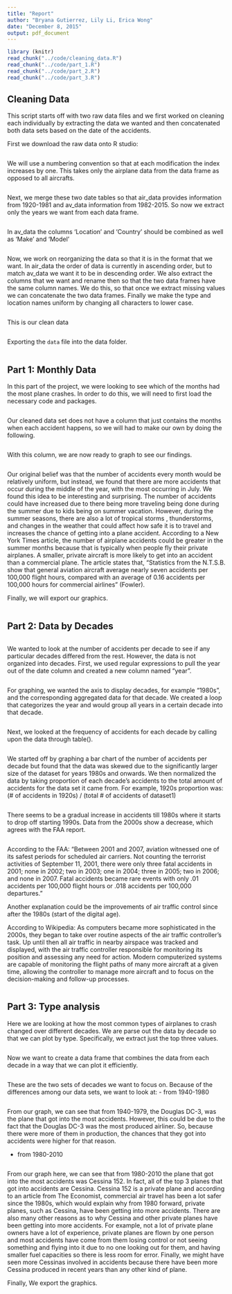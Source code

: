 ```yaml
---
title: "Report"
author: "Bryana Gutierrez, Lily Li, Erica Wong"
date: "December 8, 2015"
output: pdf_document
---
```


```r
library (knitr)
read_chunk("../code/cleaning_data.R")
read_chunk("../code/part_1.R")
read_chunk("../code/part_2.R")
read_chunk("../code/part_3.R")
```
## Cleaning Data
This script starts off with two raw data files and we first worked on cleaning
each individually by extracting the data we wanted and then concatenated both 
data sets based on the date of the accidents. 

First we download the raw data onto R studio: 
```r
```

We will use a numbering convention so that at each modification the index 
increases by one. This takes only the airplane data from the data frame as 
opposed to all aircrafts.
```r
```

Next, we merge these two date tables so that air_data provides information
from 1920-1981 and av_data information from 1982-2015. So now we extract 
only the years we want from each data frame. 
```r
```

In av_data the columns 'Location' and 'Country' should be combined as well
as 'Make' and 'Model'
```r
```

Now, we work on reorganizing the data so that it is in the format that we 
want. In air_data the order of data is currently in ascending order, but 
to match av_data we want it to be in descending order. We also extract the
columns that we want and rename then so that the two data frames have the same
column names. We do this, so that once we extract missing values we can 
concatenate the two data frames. Finally we make the type and location names 
uniform by changing all characters to lower case. 
```r
```

This is our clean data
```r
```

Exporting the `data` file into the data folder. 
```r
```

## Part 1: Monthly Data
In this part of the project, we were looking to see which of the months had 
the most plane crashes. In order to do this, we will need to first load the 
necessary code and packages.
```r
```

Our cleaned data set does not have a column that just contains the months when
each accident happens, so we will had to make our own by doing the following.
```r
```

With this column, we are now ready to graph to see our findings.
```r
```

Our original belief was that the number of accidents every month would be 
relatively uniform, but instead, we found that there are more accidents that 
occur during the middle of the year, with the most occurring in July. We found 
this idea to be interesting and surprising. The number of accidents could have 
increased due to there being more traveling being done during the summer due to
kids being on summer vacation. However, during the summer seasons, there are 
also a lot of tropical storms , thunderstorms, and changes in the weather that
could affect how safe it is to travel and increases the chance of getting into 
a plane accident. According to a New York Times article, the number of airplane 
accidents could be greater in the summer months because that is typically when
people fly their private airplanes. A smaller, private aircraft is more likely
to get into an accident than a commercial plane. The article states that, 
“Statistics from the N.T.S.B. show that general aviation aircraft average 
nearly seven accidents per 100,000 flight hours, compared with an average of
0.16 accidents per 100,000 hours for commercial airlines” (Fowler). 

Finally, we will export our graphics.
```r
```

## Part 2: Data by Decades

```r
```

We wanted to look at the number of accidents per decade to see if any 
particular decades differed from the rest. However, the data is not organized 
into decades. First, we used regular expressions to pull the year out of the 
date column and created a new column named "year". 

```r
```

For graphing, we wanted the axis to display decades, for example "1980s", and
the corresponding aggregated data for that decade. We created a loop that 
categorizes the year and would group all years in a certain decade into that
decade. 

```r
```

Next, we looked at the frequency of accidents for each decade by calling upon
the data through table(). 

```r
```

We started off by graphing a bar chart of the number of accidents per decade 
but found that the data was skewed due to the significantly larger size of the 
dataset for years 1980s and onwards. We then normalized the data by taking 
proportion of each decade’s accidents to the total amount of accidents for the
data set it came from. For example, 1920s proportion was: 
(# of accidents in 1920s) / (total # of accidents of dataset1)

```r
```

There seems to be a gradual increase in accidents till 1980s where it starts to 
drop off starting 1990s. Data from the 2000s show a decrease, which agrees with
the FAA report. 

```r
```

According to the FAA:
“Between 2001 and 2007, aviation witnessed one of its safest periods for 
scheduled air carriers. Not counting the terrorist activities of September 11, 
2001, there were only three fatal accidents in 2001; none in 2002; two in 2003; 
one in 2004; three in 2005; two in 2006; and none in 2007. Fatal accidents 
became rare events with only .01 accidents per 100,000 flight hours or .018 
accidents per 100,000 departures.”

Another explanation could be the improvements of air traffic control since 
after the 1980s (start of the digital age). 

According to Wikipedia:
As computers became more sophisticated in the 2000s, they began to take over 
routine aspects of the air traffic controller's task. Up until then all air 
traffic in nearby airspace was tracked and displayed, with the air traffic 
controller responsible for monitoring its position and assessing any need for 
action. Modern computerized systems are capable of monitoring the flight paths
of many more aircraft at a given time, allowing the controller to manage more
aircraft and to focus on the decision-making and follow-up processes.

```r
```

## Part 3: Type analysis 
Here we are looking at how the most common types of airplanes to crash changed 
over different decades. We are parse out the data by decade so that we can plot
by type. Specifically, we extract just the top three values.

```r
```

Now we want to create a data frame that combines the data from each decade in 
a way that we can plot it efficiently. 
```r
```

These are the two sets of decades we want to focus on. Because of the 
differences among our data sets, we want to look at:
  - from 1940-1980 
```r
```

From our graph, we can see that from 1940-1979, the Douglas DC-3, was the plane
that got into the most accidents. However, this could be due to the fact that 
the Douglas DC-3 was the most produced airliner. So, because there were more of
them in production, the chances that they got into accidents were higher for 
that reason.

  - from 1980-2010
```r
```

From our graph here, we can see that from 1980-2010 the plane that got into the 
most accidents was Cessina 152. In fact, all of the top 3 planes that got into
accidents are Cessina. Cessina 152 is a private plane and according to an 
article from The Economist, commercial air travel has been a lot safer since
the 1980s, which would explain why from 1980 forward, private planes, such as 
Cessina, have been getting into more accidents. There are also many other
reasons as to why Cessina and other private planes have been getting into more 
accidents. For example, not a lot of private plane owners have a lot of 
experience, private planes are flown by one person and most accidents have come
from them losing control or not seeing something and flying into it due to no 
one looking out for them, and having smaller fuel capacities so there is less 
room for error. Finally, we might have seen more Cessinas involved in 
accidents because there have been more Cessina produced in recent years than 
any other kind of plane. 

Finally, We export the graphics. 
```r
```
